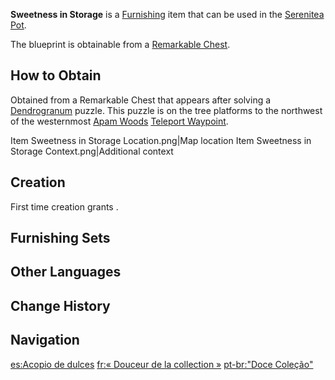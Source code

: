 {{Furnishing Infobox
|id             = 370316
|image          = Item Sweetness in Storage.png
|category       = Building
|subcategory    = Mercantile
|quality        = 3
|adeptal_energy = 60
|load           = 65
|reduced_load   = 47
|description    = A container built with a large pottery jar and a parasol. It is a "lowest-cost storage solution" born from the joint efforts of researchers from [[Vahumana]] and [[Amurta]], and is intended for fruit and vegetable vendors. [[Mist Flower Corolla]]s are placed at the bottom of the jar to make sure that the perishable produce can last for many days.<br>However, there were cases where a vendor had so much faith in this device that they didn't replace the old Mist Flower Corollas in time. By the time when the vendor noticed the anomaly in the container, fermentation had taken place and liquid with a strong smell had been produced. Hearing such news, a few researchers were inspired and came up with a research topic &mdash; "The Production of Mixed-Flavor Juice Within Sealed Containers."
|mention        = Vahumana;Amurta
|blueprint      = Remarkable Chest
}}
'''Sweetness in Storage''' is a [[Furnishing]] item that can be used in the [[Serenitea Pot]].

The blueprint is obtainable from a [[Remarkable Chest]].

==How to Obtain==
Obtained from a Remarkable Chest that appears after solving a [[Dendrogranum]] puzzle. This puzzle is on the tree platforms to the northwest of the westernmost [[Apam Woods]] [[Teleport Waypoint]].
<gallery>
Item Sweetness in Storage Location.png|Map location
Item Sweetness in Storage Context.png|Additional context
</gallery>

==Creation==
First time creation grants {{Item|Trust|24|x=60}}.
{{Recipe
|type = Creation
|time = 14h
|Karmaphala Wood = 4
|Fabric = 3
|Iron Chunk = 3
|sort = Karmaphala Wood;Fabric
}}

==Furnishing Sets==
{{Craft Usage|type=Furnishing Set}}

==Other Languages==
{{Other Languages
|en      = Sweetness in Storage
|zhs     = 「醇甜于窖藏之中」
|zhs_rm  = "Chúntián Yú Jiàocáng zhī Zhōng"
|zht     = 「醇甜於窖藏之中」
|zht_rm  = "Chúntián Yú Jiàocáng zhī Zhōng"
|zh_tl   = 
|ja      = 「穴に蔵される甘み」
|ja_rm   = "Ana ni Zousareru Amami"
|ja_tl   = "Sweetness Stored in a Hole"
|ko      = 「땅굴 속 달콤함」
|ko_rm   = "Ttang'gul Sok Dalkomham"
|ko_tl   = "Sweetness in a Burrow"
|es      = Acopio de dulces
|es_tl   = Sweets Hoard
|fr      = «&nbsp;Douceur de la collection&nbsp;»
|fr_tl   = "Sweetness of the Collection"
|ru      = Сладость в погребе
|ru_tl   = Sweetness in Root Cellar
|th      = "ความหอมหวานที่กักเก็บ"
|th_rm   = 
|th_tl   = 
|vi      = Lọ Gốm Ngọt Ngào
|vi_tl   = 
|de      = „Sanft und süß im Keller“
|de_tl   = "Soft and Sweet in the Cellar"
|id      = Kemanisan yang Tersimpan
|id_tl   = The Stored Sweetness
|pt      = "Doce Coleção"
|pt_tl   = 
|tr      = Depodaki Tatlılık
|tr_tl   = 
|it      = Dolcezza conservata
|it_tl   = 
}}

==Change History==
{{Change History|3.0}}

==Navigation==
{{Furnishing Navbox|exterior}}

[[es:Acopio de dulces]]
[[fr:« Douceur de la collection »]]
[[pt-br:"Doce Coleção"]]